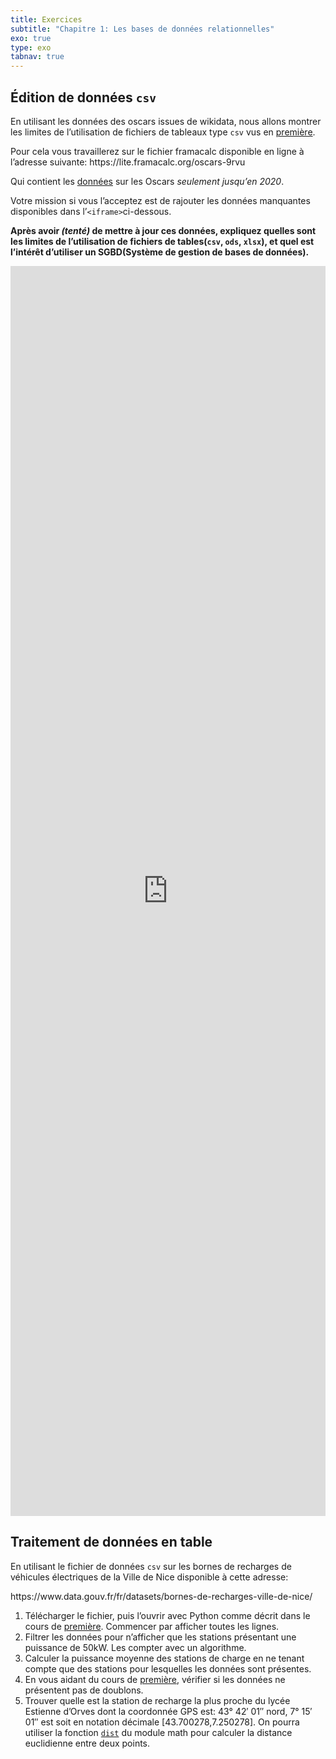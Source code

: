 ```yaml
---
title: Exercices
subtitle: "Chapitre 1: Les bases de données relationnelles"
exo: true
type: exo
tabnav: true
---
```

## Édition de données `csv`

En utilisant les données des oscars issues de wikidata, nous allons montrer les limites de l'utilisation de fichiers de tableaux type `csv` vus en [première].

Pour cela vous travaillerez sur le fichier framacalc disponible en ligne à l'adresse suivante: https://lite.framacalc.org/oscars-9rvu

Qui contient les [données] sur les Oscars _seulement jusqu'en 2020_.

Votre mission si vous l'acceptez est de rajouter les données manquantes disponibles dans l'`<iframe>`ci-dessous.

**Après avoir _(tenté)_ de mettre à jour ces données, expliquez quelles sont les limites de
l'utilisation de fichiers de tables(`csv`, `ods`, `xlsx`), et quel est l'intérêt d'utiliser un SGBD(Système de gestion de bases de données).**

<iframe style="width: 100%; height: 50vh; border: none;" src="https://query.wikidata.org/embed.html#%23Donn%C3%A9es%20sur%20les%20Oscars%0ASELECT%20%3Fhuman%20%3FhumanLabel%20%3FawardEditionLabel%20%3FawardLabel%20%3FawardWork%20%3FawardWorkLabel%20%3Fdirector%20%3FdirectorLabel%20%3Ftime%0AWHERE%0A%7B%0A%20%20%7B%0A%20%20%20%20SELECT%20(SAMPLE(%3Fhuman)%20AS%20%3Fhuman)%20%3Faward%20%3FawardWork%20(SAMPLE(%3Fdirector)%20AS%20%3Fdirector)%20(SAMPLE(%3FawardEdition)%20AS%20%3FawardEdition)%20(SAMPLE(%3Ftime)%20AS%20%3Ftime)%20WHERE%20%7B%0A%20%20%20%20%20%20%3Faward%20wdt%3AP31%20wd%3AQ19020%20.%20%20%20%20%20%20%23%20All%20items%20that%20are%20instance%20of(P31)%20of%20Academy%20awards%20(Q19020)%0A%20%20%20%20%20%20%7B%0A%20%20%20%20%20%20%20%20%3Fhuman%20p%3AP166%20%3FawardStat%20.%20%20%20%20%20%20%20%20%20%20%20%20%20%20%23%20Humans%20with%20an%20awarded(P166)%20statement%0A%20%20%20%20%20%20%20%20%3FawardStat%20ps%3AP166%20%3Faward%20.%20%20%20%20%20%20%20%20%23%20...%20that%20has%20any%20of%20the%20values%20of%20%3Faward%0A%20%20%20%20%20%20%20%20%3FawardStat%20pq%3AP805%20%3FawardEdition%20.%20%23%20Get%20the%20award%20edition%20(which%20is%20%22subject%20of%22%20XXth%20Academy%20Awards)%0A%20%20%20%20%20%20%20%20%3FawardStat%20pq%3AP1686%20%3FawardWork%20.%20%23%20The%20work%20they%20have%20been%20awarded%20for%0A%20%20%20%20%20%20%20%20%3Fhuman%20wdt%3AP31%20wd%3AQ5%20.%20%20%20%20%20%20%20%20%23%20Humans%0A%20%20%20%20%20%20%7D%20UNION%20%7B%0A%20%20%20%20%20%20%20%20%3FawardWork%20wdt%3AP31%20wd%3AQ11424%20.%20%23%20Films%0A%20%20%20%20%20%20%20%20%3FawardWork%20p%3AP166%20%3FawardStat%20.%20%23%20...%20with%20an%20awarded(P166)%20statement%0A%20%20%20%20%20%20%20%20%3FawardStat%20ps%3AP166%20%3Faward%20.%20%20%20%20%20%20%20%20%23%20...%20that%20has%20any%20of%20the%20values%20of%20%3Faward%0A%20%20%20%20%20%20%20%20%3FawardStat%20pq%3AP805%20%3FawardEdition%20.%20%23%20Get%20the%20award%20edition%20(which%20is%20%22subject%20of%22%20XXth%20Academy%20Awards)%0A%20%20%20%20%20%20%7D%0A%20%20%20%20%20%20OPTIONAL%20%7B%0A%20%20%20%20%20%20%20%20%3FawardEdition%20wdt%3AP585%20%3Ftime%20.%20%23%20the%20%22point%20of%20time%22%20of%20the%20Academy%20Award%0A%20%20%20%20%20%20%20%20%3FawardWork%20wdt%3AP57%20%3Fdirector%20.%0A%20%20%20%20%20%20%7D%0A%20%20%20%20%7D%0A%20%20%20%20GROUP%20BY%20%3FawardWork%20%3Faward%20%23%20We%20only%20want%20every%20movie%20once%20for%20a%20category%20(a%20'random'%20person%20is%20selected)%0A%20%20%7D%0A%0A%20%20SERVICE%20wikibase%3Alabel%20%7B%20%20%20%20%20%20%20%20%20%20%20%20%23%20...%20include%20the%20labels%0A%20%20%20%20bd%3AserviceParam%20wikibase%3Alanguage%20%22%5BAUTO_LANGUAGE%5D%2Cen%22%20.%0A%20%20%7D%0A%7D%0AORDER%20BY%20DESC(%3Ftime)" referrerpolicy="origin" sandbox="allow-scripts allow-same-origin allow-popups"></iframe>



[données]: https://query.wikidata.org/#%23Donn%C3%A9es%20sur%20les%20Oscars%0ASELECT%20%3Fhuman%20%3FhumanLabel%20%3FawardEditionLabel%20%3FawardLabel%20%3FawardWork%20%3FawardWorkLabel%20%3Fdirector%20%3FdirectorLabel%20%3Ftime%0AWHERE%0A%7B%0A%20%20%7B%0A%20%20%20%20SELECT%20%28SAMPLE%28%3Fhuman%29%20AS%20%3Fhuman%29%20%3Faward%20%3FawardWork%20%28SAMPLE%28%3Fdirector%29%20AS%20%3Fdirector%29%20%28SAMPLE%28%3FawardEdition%29%20AS%20%3FawardEdition%29%20%28SAMPLE%28%3Ftime%29%20AS%20%3Ftime%29%20WHERE%20%7B%0A%20%20%20%20%20%20%3Faward%20wdt%3AP31%20wd%3AQ19020%20.%20%20%20%20%20%20%23%20All%20items%20that%20are%20instance%20of%28P31%29%20of%20Academy%20awards%20%28Q19020%29%0A%20%20%20%20%20%20%7B%0A%20%20%20%20%20%20%20%20%3Fhuman%20p%3AP166%20%3FawardStat%20.%20%20%20%20%20%20%20%20%20%20%20%20%20%20%23%20Humans%20with%20an%20awarded%28P166%29%20statement%0A%20%20%20%20%20%20%20%20%3FawardStat%20ps%3AP166%20%3Faward%20.%20%20%20%20%20%20%20%20%23%20...%20that%20has%20any%20of%20the%20values%20of%20%3Faward%0A%20%20%20%20%20%20%20%20%3FawardStat%20pq%3AP805%20%3FawardEdition%20.%20%23%20Get%20the%20award%20edition%20%28which%20is%20%22subject%20of%22%20XXth%20Academy%20Awards%29%0A%20%20%20%20%20%20%20%20%3FawardStat%20pq%3AP1686%20%3FawardWork%20.%20%23%20The%20work%20they%20have%20been%20awarded%20for%0A%20%20%20%20%20%20%20%20%3Fhuman%20wdt%3AP31%20wd%3AQ5%20.%20%20%20%20%20%20%20%20%23%20Humans%0A%20%20%20%20%20%20%7D%20UNION%20%7B%0A%20%20%20%20%20%20%20%20%3FawardWork%20wdt%3AP31%20wd%3AQ11424%20.%20%23%20Films%0A%20%20%20%20%20%20%20%20%3FawardWork%20p%3AP166%20%3FawardStat%20.%20%23%20...%20with%20an%20awarded%28P166%29%20statement%0A%20%20%20%20%20%20%20%20%3FawardStat%20ps%3AP166%20%3Faward%20.%20%20%20%20%20%20%20%20%23%20...%20that%20has%20any%20of%20the%20values%20of%20%3Faward%0A%20%20%20%20%20%20%20%20%3FawardStat%20pq%3AP805%20%3FawardEdition%20.%20%23%20Get%20the%20award%20edition%20%28which%20is%20%22subject%20of%22%20XXth%20Academy%20Awards%29%0A%20%20%20%20%20%20%7D%0A%20%20%20%20%20%20OPTIONAL%20%7B%0A%20%20%20%20%20%20%20%20%3FawardEdition%20wdt%3AP585%20%3Ftime%20.%20%23%20the%20%22point%20of%20time%22%20of%20the%20Academy%20Award%0A%20%20%20%20%20%20%20%20%3FawardWork%20wdt%3AP57%20%3Fdirector%20.%0A%20%20%20%20%20%20%7D%0A%20%20%20%20%20%20FILTER%28%20%3Ftime%20%3C%3D%20%222021-01-01T00%3A00%3A00%22%5E%5Exsd%3AdateTime%20%29.%0A%20%20%20%20%7D%0A%20%20%20%20GROUP%20BY%20%3FawardWork%20%3Faward%20%23%20We%20only%20want%20every%20movie%20once%20for%20a%20category%20%28a%20%27random%27%20person%20is%20selected%29%0A%20%20%20%20%0A%20%20%7D%0A%0A%20%20SERVICE%20wikibase%3Alabel%20%7B%20%20%20%20%20%20%20%20%20%20%20%20%23%20...%20include%20the%20labels%0A%20%20%20%20bd%3AserviceParam%20wikibase%3Alanguage%20%22%5BAUTO_LANGUAGE%5D%2Cen%22%20.%0A%20%20%7D%0A%7D%0AORDER%20BY%20DESC%28%3Ftime%29%0A

## Traitement de données en table

En utilisant le fichier de données `csv` sur les bornes de recharges de véhicules électriques de la
Ville de Nice disponible à cette adresse:

https://www.data.gouv.fr/fr/datasets/bornes-de-recharges-ville-de-nice/

1. Télécharger le fichier, puis l'ouvrir avec Python comme décrit dans le cours de [première].
   Commencer par afficher toutes les lignes.
2. Filtrer les données pour n'afficher que les stations présentant une puissance de 50kW. Les
   compter avec un algorithme.
3. Calculer la puissance moyenne des stations de charge en ne tenant compte que des stations pour
   lesquelles les données sont présentes.
4. En vous aidant du cours de [première], vérifier si les données ne présentent pas de doublons.
5. Trouver quelle est la station de recharge la plus proche du lycée Estienne d'Orves dont la
   coordonnée GPS est: 43° 42′ 01″ nord, 7° 15′ 01″ est soit en notation décimale
   [43.700278,7.250278]. On pourra utiliser la fonction
   [`dist`](https://docs.python.org/fr/3.10/library/math.html#math.dist) du module math pour
   calculer la distance euclidienne entre deux points.

[première]: /1g/nsi/4-traitement-de-donnees-en-tables/1-tables-de-donnees